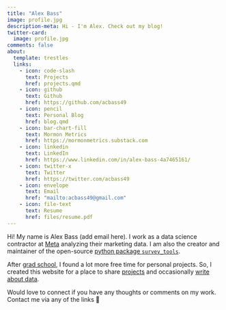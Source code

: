 ```yaml
---
title: "Alex Bass"
image: profile.jpg
description-meta: Hi - I'm Alex. Check out my blog!
twitter-card: 
  image: profile.jpg
comments: false
about:
  template: trestles
  links:
    - icon: code-slash
      text: Projects
      href: projects.qmd
    - icon: github
      text: Github
      href: https://github.com/acbass49
    - icon: pencil
      text: Personal Blog
      href: blog.qmd
    - icon: bar-chart-fill
      text: Mormon Metrics
      href: https://mormonmetrics.substack.com
    - icon: linkedin
      text: LinkedIn
      href: https://www.linkedin.com/in/alex-bass-4a7465161/
    - icon: twitter-x
      text: Twitter
      href: https://twitter.com/acbass49
    - icon: envelope
      text: Email
      href: "mailto:acbass49@gmail.com"
    - icon: file-text
      text: Resume
      href: files/resume.pdf
---
```


Hi! My name is Alex Bass (add email here). I work as a data science contractor at [Meta](https://about.meta.com) analyzing their marketing data. I am also the creator and maintainer of the open-source [python package `survey_tools`](https://github.com/acbass49/survey_tools).

After [grad school](https://datascience.virginia.edu/), I found a lot more free time for personal projects. So, I created this website for a place to share [projects](projects.qmd) and occasionally [write about data](blog.qmd).

Would love to connect if you have any thoughts or comments on my work. Contact me via any of the links 🙂
